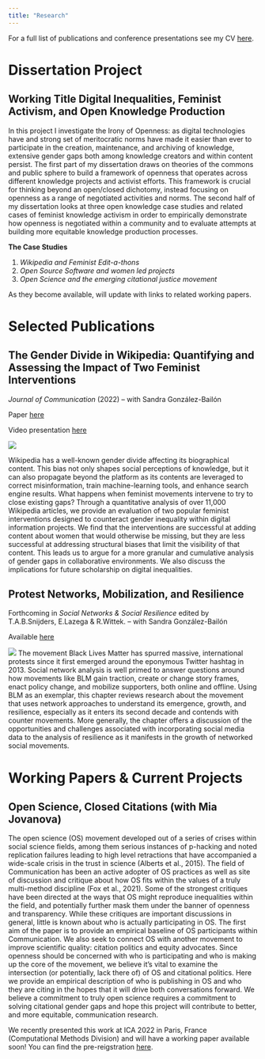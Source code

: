 ```yaml
---
title: "Research"
---
```


For a full list of publications and conference presentations see my CV [here](https://docs.google.com/document/d/1_FD2mAY9qNBXkWODcw8Kfsis0BIhz2Un/edit?usp=sharing&ouid=107560342762696849363&rtpof=true&sd=true). 

# Dissertation Project
## Working Title Digital Inequalities, Feminist Activism, and Open Knowledge Production

In this project I investigate the Irony of Openness: as digital technologies have and strong set of meritocratic norms have made it easier than ever to participate in the creation, maintenance, and archiving of knowledge, extensive gender gaps both among knowledge creators and within content persist. The first part of my dissertation draws on theories of the commons and public sphere to build a framework of openness that operates across different knowledge projects and activist efforts. This framework is crucial for thinking beyond an open/closed dichotomy, instead focusing on openness as a range of negotiated activities and norms. The second half of my dissertation looks at three open knowledge case studies and related cases of feminist knowledge activism in order to empirically demonstrate how openness is negotiated within a community and to evaluate attempts at building more equitable knowledge production processes. 


**The Case Studies** 

1. *Wikipedia and Feminist Edit-a-thons* 
2. *Open Source Software and women led projects* 
3. *Open Science and the emerging citational justice movement* 

As they become available, will update with links to related working papers. 

# Selected Publications 

## **The Gender Divide in Wikipedia: Quantifying and Assessing the Impact of Two Feminist Interventions** 
*Journal of Communication* (2022) -- with Sandra González-Bailón 

Paper [here](https://academic.oup.com/joc/article-abstract/72/3/297/6529454?redirectedFrom=fulltext&login=true)

Video presentation [here](https://www.youtube.com/embed/otN3H-hIImQ?start=2151)

![](https://github.com/islangrock/islangrock.github.io/blob/master/images/Wiki_1.jpeg?raw=true)

Wikipedia has a well-known gender divide affecting its biographical content. This bias not only shapes social perceptions of knowledge, but it can also propagate beyond the platform as its contents are leveraged to correct misinformation, train machine-learning tools, and enhance search engine results. What happens when feminist movements intervene to try to close existing gaps? Through a quantitative analysis of over 11,000 Wikipedia articles, we provide an evaluation of two popular feminist interventions designed to counteract gender inequality within digital information projects. We find that the interventions are successful at adding content about women that would otherwise be missing, but they are less successful at addressing structural biases that limit the visibility of that content. This leads us to argue for a more granular and cumulative analysis of gender gaps in collaborative environments. We also discuss the implications for future scholarship on digital inequalities.


 
## Protest Networks, Mobilization, and Resilience
Forthcoming in *Social Networks & Social Resilience* edited by T.A.B.Snijders, E.Lazega & R.Wittek. -- with Sandra González-Bailón 

Available [here](https://papers.ssrn.com/sol3/papers.cfm?abstract_id=4154594)

![](https://github.com/islangrock/islangrock.github.io/blob/master/images/book_chapter_fig.png?raw=true)
The movement Black Lives Matter has spurred massive, international protests since it first emerged around the eponymous Twitter hashtag in 2013. Social network analysis is well primed to answer questions around how movements like BLM gain traction, create or change story frames, enact policy change, and mobilize supporters, both online and offline. Using BLM as an exemplar, this chapter reviews research about the movement that uses network approaches to understand its emergence, growth, and resilience, especially as it enters its second decade and contends with counter movements. More generally, the chapter offers a discussion of the opportunities and challenges associated with incorporating social media data to the analysis of resilience as it manifests in the growth of networked social movements. 



# Working Papers & Current Projects

## Open Science, Closed Citations (with Mia Jovanova)

The open science (OS) movement developed out of a series of crises within social science fields, among them serious instances of p-hacking and noted replication failures leading to high level retractions that have accompanied a wide-scale crisis in the trust in science (Alberts et al., 2015). The field of Communication has been an active adopter of OS practices as well as site of discussion and critique about how OS fits within the values of a truly multi-method discipline (Fox et al., 2021). Some of the strongest critiques have been directed at the ways that OS might reproduce inequalities within the field, and potentially further mask them under the banner of openness and transparency. While these critiques are important discussions in general, little is known about who is actually participating in OS. The first aim of the paper is to provide an empirical baseline of OS participants within Communication. We also seek to connect OS with another movement to improve scientific quality: citation politics and equity advocates. Since openness should be concerned with who is participating and who is making up the core of the movement, we believe it’s vital to examine the intersection (or potentially, lack there of) of OS and citational politics. Here we provide an empirical description of who is publishing in OS and who they are citing in the hopes that it will drive both conversations forward. We believe a commitment to truly open science requires a commitment to solving citational gender gaps and hope this project will contribute to better, and more equitable, communication research.

We recently presented this work at ICA 2022 in Paris, France (Computational Methods Division) and will have a working paper available soon! You can find the pre-reigstration [here](https://osf.io/f5cn4/registrations). 


